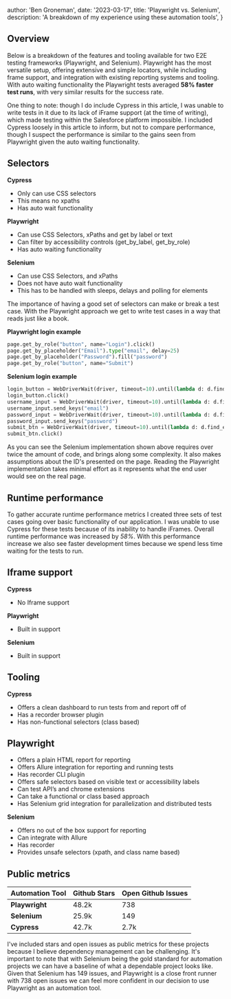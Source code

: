 
  author: 'Ben Groneman',
  date: '2023-03-17',
  title: 'Playwright vs. Selenium',
  description:
    'A breakdown of my experience using these automation tools',
}


## Overview

Below is a breakdown of the features and tooling available for two E2E testing frameworks (Playwright, and Selenium). Playwright has the most versatile setup, offering extensive and simple locators, while including frame support, and integration with existing reporting systems and tooling.
With auto waiting functionality the Playwright tests averaged **58% faster test runs**, with very similar results for the success rate.

One thing to note: though I do include Cypress in this article, I was unable to write tests in it due to its lack of iFrame support (at the time of writing), which made testing within the Salesforce platform impossible.
I included Cypress loosely in this article to inform, but not to compare performance, though I suspect the performance is similar to the gains seen from Playwright given the auto waiting functionality.

## Selectors
**Cypress**
- Only can use CSS selectors
- This means no xpaths
- Has auto wait functionality

**Playwright**
- Can use CSS Selectors, xPaths and get by label or text
- Can filter by accessibility controls (get_by_label, get_by_role)
- Has auto waiting functionality

**Selenium**
- Can use CSS Selectors, and xPaths
- Does not have auto wait functionality
- This has to be handled with sleeps, delays and polling for elements

The importance of having a good set of selectors can make or break a test case. With the Playwright approach we get to write test cases in a way that reads just like a book.

**Playwright login example**
```python
page.get_by_role("button", name="Login").click()
page.get_by_placeholder("Email").type("email", delay=25)
page.get_by_placeholder("Password").fill("password")
page.get_by_role("button", name="Submit")
```

**Selenium login example**
```python
login_button = WebDriverWait(driver, timeout=10).until(lambda d: d.find_element(By.CSS_SELECTOR,"#login"))
login_button.click()
username_input = WebDriverWait(driver, timeout=10).until(lambda d: d.find_element(By.CSS_SELECTOR,"#username"))
username_input.send_keys("email")
password_input = WebDriverWait(driver, timeout=10).until(lambda d: d.find_element(By.CSS_SELECTOR,"#password"))
password_input.send_keys("password")
submit_btn = WebDriverWait(driver, timeout=10).until(lambda d: d.find_element(By.CSS_SELECTOR,"#password"))
submit_btn.click()
```
As you can see the Selenium implementation shown above requires over twice the amount of code, and brings along some complexity. It also makes assumptions about the ID's presented on the page.
Reading the Playwright implementation takes minimal effort as it represents what the end user would see on the real page.

## Runtime performance
To gather accurate runtime performance metrics I created three sets of test cases going over basic functionality of our application. I was unable to use Cypress for these tests because of its inability to handle iFrames. Overall runtime performance was increased by *58%*.
With this performance increase we also see faster development times because we spend less time waiting for the tests to run.

## Iframe support

**Cypress**
- No Iframe support

**Playwright**
- Built in support

**Selenium**
- Built in support

## Tooling

**Cypress**
- Offers a clean dashboard to run tests from and report off of
- Has a recorder browser plugin
- Has non-functional selectors (class based)

## Playwright
- Offers a plain HTML report for reporting
- Offers Allure integration for reporting and running tests
- Has recorder CLI plugin
- Offers safe selectors based on visible text or accessibility labels
- Can test API’s and chrome extensions
- Can take a functional or class based approach
- Has Selenium grid integration for parallelization and distributed tests

**Selenium**
- Offers no out of the box support for reporting
- Can integrate with Allure
- Has recorder
- Provides unsafe selectors (xpath, and class name based)

## Public metrics
| Automation Tool | Github Stars | Open Github Issues |
|-----------------|--------------|--------------------|
| **Playwright**  | 48.2k        | 738                |
| **Selenium**    | 25.9k        | 149                |
| **Cypress**     | 42.7k        | 2.7k               |

I've included stars and open issues as public metrics for these projects because I believe dependency management can be challenging.
It's important to note that with Selenium being the gold standard for automation projects we can have a baseline of what a dependable project looks like.
Given that Selenium has 149 issues, and Playwright is a close front runner with 738 open issues we can feel more confident in our decision to use Playwright as an automation tool.
